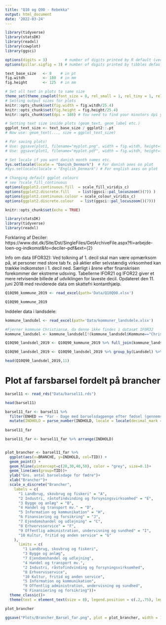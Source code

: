 ```yaml
---
title: "Q10 og Q90 - Rebekka"
output: html_document
date: '2022-03-24'
---
```

```r
library(tidyverse)
library(statsDK)
library(readxl)
library(cowplot)
library(ggsci)

options(digits = 3)        # number of digits printed by R default (vectors, data.frames, lists)
options(pillar.sigfig = 3) # number of digits printed by tibbles default.

text_base_size   <- 8    # in pt
fig.witdh        <- 180  # in mm
fig.height       <- 125  # in mm

# Set all text in plots to same size
theme_set(theme_cowplot(font_size = 8, rel_small = 1, rel_tiny = 1, rel_large = 1))
# Setting output sizes for plots
knitr::opts_chunk$set(fig.width = fig.witdh/25.4)
knitr::opts_chunk$set(fig.height = fig.height/25.4)
knitr::opts_chunk$set(dpi = 108) # You need to find your minotors dpi yourself.

# Setting text size inside plots (geom_text, geom_label etc.)
ggplot_text_size <- text_base_size / ggplot2::.pt
# Now use: geom_text(..., size = ggplot_text_size)

# For saving plots!
# Use: ggsave(plot1, filename="myplot.png", width = fig.witdh, height=fig.height, units = "mm")
# Use: ggsave(plot1, filename="myplot.pdf", width = fig.witdh, height=fig.height, units = "mm")

# Set locale if you want danish month names etc.
Sys.setlocale(locale = "Danish_Denmark")  # For danish axes on plot
#Sys.setlocale(locale = "English_Denmark") # For english axes on plot

# Changing default ggplot colours
# see ?scale_fill_continuous
options(ggplot2.continuous.fill  = scale_fill_viridis_c)    
options(ggplot2.discrete.fill    = list(ggsci::pal_locuszoom()(7)) )
options(ggplot2.continuous.colour = scale_colour_viridis_c)
options(ggplot2.discrete.colour   = list(ggsci::pal_locuszoom()(7)))

```

```r
knitr::opts_chunk$set(echo = TRUE)
```

```r
library(statsDK)
library(tidyverse)
library(readxl)
```

Forklaring af Deciler:
https://www.dst.dk/Site/Dst/SingleFiles/GetArchiveFile.aspx?fi=arbejde-loen-og-indkomst&fo=deciler--pdf&ext={2}

Info om data (IFOR32):
Ved tolkning af 1. decil skal man være opmærksom på, at personer med store tab fx. på aktier eller selvstændig virksomhed kan trække indkomsten i 1. decil ned. Særligt i årene efter finanskrisen forekommer der ekstreme udsving. Tabellerne IFOR21 og IFOR22 giver et mere retvisende billede af udviklingen for laveste decil. Opdateret den 11. juni 2018 med reviderede data om skattefri kontanthjælp. 

```r
Q10Q90_kommune_2019 <- read_excel(path='Data/Q10Q90.xlsx')

Q10Q90_kommune_2019
```

Inddeler data i landsdele:
```r
kommune_landsdel <- read_excel(path='Data/kommuner_landsdele.xlsx')

#Fjerner kommune Christiansø, da denne ikke findes i datasæt IFOR32
kommune_landsdel <- kommune_landsdel[!(kommune_landsdel$Kommune=="Christiansø"),]

Q10Q90_landsdel_2019 <- Q10Q90_kommune_2019 %>% full_join(kommune_landsdel)

Q10Q90_landsdel_2019 <- Q10Q90_landsdel_2019 %>% group_by(Landsdel) %>% summarise(Q10 = mean(`1. decil`), Q90 = mean(`9. decil`), Antal_kommuner=n())

head(Q10Q90_landsdel_2019,11)
```


# Plot af farsbarsel fordelt på brancher 

```r
barsel11 <- read_rds("Data/barsel11.rds")
```

```r
head(barsel11)
```


```r
barsel11_far <- barsel11 %>% 
  filter(ENHED == "Far - Dage med barselsdagpenge efter fødsel (gennemsnit)", SEKTOR == "Sektor i alt", SOCIALSTATUS == "I alt", !BRANCHE %in% c("TOT Erhverv i alt", "11 Uoplyst aktivitet")) %>% 
  mutate(INDHOLD = parse_number(INDHOLD, locale = locale(decimal_mark = ",")), TID = factor(TID))
  
barsel11_far
```




```r
barsel11_far <- barsel11_far %>% arrange(INDHOLD)


plot_brancher <- barsel11_far %>% 
  ggplot(aes(x=BRANCHE, y=INDHOLD, col=TID)) +
  geom_point() +
  geom_hline(yintercept=c(20,30,40,50), color = "grey", size=0.1)+
  geom_line(aes(group=TID))+
  ylab("Gns. antal barselsdage for fædre")+
  xlab("Brancher")+
  scale_x_discrete("Brancher",
    labels = c(
      "1 Landbrug, skovbrug og fiskeri" = "A",
      "2 Industri, råstofindvinding og forsyningsvirksomhed" = "E",
      "3 Bygge og anlæg" = "B",
      "4 Handel og transport mv." = "D",
      "5 Information og kommunikation" = "H",
      "6 Finansiering og forsikring" = "J",
      "7 Ejendomshandel og udlejning" = "C",
      "8 Erhvervsservice" = "F",
      "9 Offentlig administration, undervisning og sundhed" = "I",
      "10 Kultur, fritid og anden service" = "G"
    ), 
      limits = c(
        "1 Landbrug, skovbrug og fiskeri",
        "3 Bygge og anlæg",
        "7 Ejendomshandel og udlejning",
        "4 Handel og transport mv.",
        "2 Industri, råstofindvinding og forsyningsvirksomhed",
        "8 Erhvervsservice",
        "10 Kultur, fritid og anden service",
        "5 Information og kommunikation",
        "9 Offentlig administration, undervisning og sundhed",
        "6 Finansiering og forsikring"))+
  theme_classic()+
  theme(text = element_text(size = 8), legend.position = c(.2,.75), legend.background = element_rect(fill="white", size=0.5, linetype="solid", colour ="black"))

plot_brancher

ggsave("Plots/Brancher_Barsel_far.png", plot = plot_brancher, width = 10, height = 6)
```



